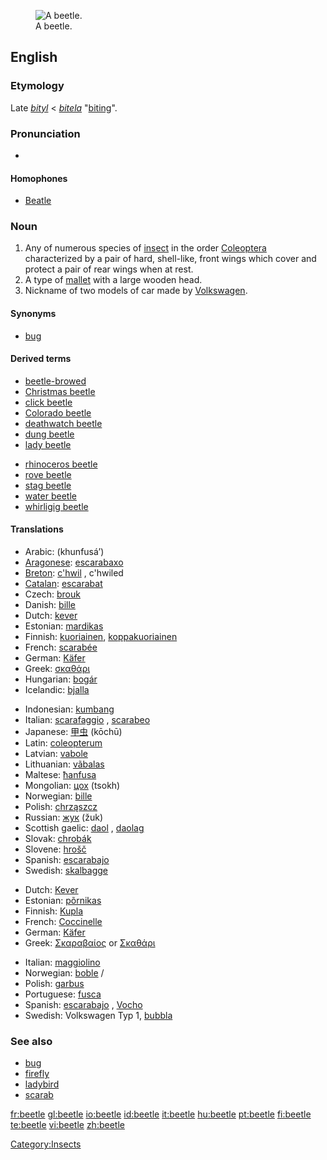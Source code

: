 {{wikipedia|dab=beetle (disambiguation)|beetle}}
[[Image:Goliath beetle.jpg|thumb|right|A beetle.]]
==English==

===Etymology===
Late {{ME.}} ''[[bityl]]'' < {{OE.}} ''[[bitela]]'' "[[biting]]".

===Pronunciation===
*{{audio|en-us-beetle.ogg|Audio (US)}}
*:{{rhymes|iːtəl}}

====Homophones====
*[[Beatle]]

===Noun===
{{en-noun}}

# Any of numerous species of [[insect]] in the order [[Coleoptera]] characterized by a pair of hard, shell-like, front wings which cover and protect a pair of rear wings when at rest.
# A type of [[mallet]] with a large wooden head.
# <!--capitalised?-->Nickname of two models of car made by [[w:Volkswagen|Volkswagen]].

====Synonyms====
*[[bug]]<!--capitalised in car sense?--> {{italbrac|U.S. colloquial}}

====Derived terms====
{{top}}
*[[beetle-browed]]
*[[Christmas beetle]]
*[[click beetle]]
*[[Colorado beetle]]
*[[deathwatch beetle]]
*[[dung beetle]]
*[[lady beetle]]
{{mid}}
*[[rhinoceros beetle]]
*[[rove beetle]]
*[[stag beetle]]
*[[water beetle]]
*[[whirligig beetle]]
{{bottom}}

====Translations====
{{trans-top|insect}}
*Arabic: {{ARchar|[[خنفساء]]}} (khunfusá’) {{m}}
*[[Aragonese]]: [[escarabaxo]] {{m}}
*[[Breton]]: [[c'hwil]] {{m}}, c'hwiled {{p}}
*[[Catalan]]: [[escarabat]] {{m}}
*Czech: [[brouk]] {{m}}
*Danish: [[bille]] {{g|Danish}}
*Dutch: [[kever]] {{m}}
*Estonian: [[mardikas]]
*Finnish: [[kuoriainen]], [[koppakuoriainen]]
*French: [[scarabée]] {{m}}
*German: [[Käfer]] {{m}}
*Greek: [[σκαθάρι]] {{n}}
*Hungarian: [[bogár]]
*Icelandic: [[bjalla]] {{f}}
{{trans-mid}}
*Indonesian: [[kumbang]]
*Italian: [[scarafaggio]] {{m}}, [[scarabeo]] {{m}}
*Japanese: [[甲虫]] (kōchū)
*Latin: [[coleopterum]] {{n}}
*Latvian: [[vabole]] {{f}}
*Lithuanian: [[vãbalas]] {{g|Lithuanian}}
*Maltese: [[ħanfusa]] {{f}}
*Mongolian: [[цох]] (tsokh)
*Norwegian: [[bille]] {{m}}
*Polish: [[chrząszcz]] {{m}}
*Russian: [[жук]] (žuk) {{m}}
*Scottish gaelic: [[daol]] {{m}}, [[daolag]] {{f}}
*Slovak: [[chrobák]] {{m}}
*Slovene: [[hrošč]] {{m}}
*Spanish: [[escarabajo]] {{m}}
*Swedish: [[skalbagge]] {{c}}
{{trans-bottom}}

{{trans-top|mallet}}
{{trans-mid}}
{{trans-bottom}}

{{trans-top|Volkswagen car}}
*Dutch: [[Kever]] {{m}}
*Estonian: [[põrnikas]]
*Finnish: [[Kupla]]
*French: [[Coccinelle]] {{f}}
*German: [[Käfer]] {{m}}
*Greek: [[Σκαραβαίος]] {{m}} or [[Σκαθάρι]]
{{trans-mid}}
*Italian: [[maggiolino]] {{m}}
*Norwegian: [[boble]] {{m}}/{{f}}
*Polish: [[garbus]] {{m}}
*Portuguese: [[fusca]] {{italbrac|Brazil}} {{f}}
*Spanish: [[escarabajo]] {{m}}, [[Vocho]] {{m}} {{italbrac|Mexico}}
*Swedish: Volkswagen Typ 1, [[bubbla]] {{c}} <!--"bubbla" to be confirmed-->
{{trans-bottom}}

===See also===
*[[bug]]
*[[firefly]]
*[[ladybird]]
*[[scarab]]

[[Category:Insects]]

[[fr:beetle]]
[[gl:beetle]]
[[io:beetle]]
[[id:beetle]]
[[it:beetle]]
[[hu:beetle]]
[[pt:beetle]]
[[fi:beetle]]
[[te:beetle]]
[[vi:beetle]]
[[zh:beetle]]